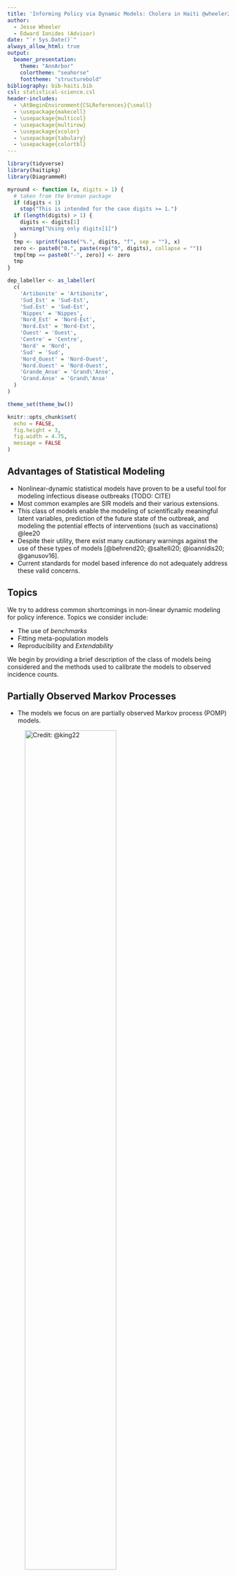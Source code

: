 ```yaml
---
title: 'Informing Policy via Dynamic Models: Cholera in Haiti @wheeler23'
author: 
  - Jesse Wheeler
  - Edward Ionides (Advisor)
date: "`r Sys.Date()`"
always_allow_html: true
output:
  beamer_presentation:
    theme: "AnnArbor"
    colortheme: "seahorse"
    fonttheme: "structurebold"
bibliography: bib-haiti.bib
csl: statistical-science.csl
header-includes:
  - \AtBeginEnvironment{CSLReferences}{\small}
  - \usepackage{makecell}
  - \usepackage{multicol}
  - \usepackage{multirow}
  - \usepackage{xcolor}
  - \usepackage{tabulary}
  - \usepackage{colortbl}
---
```


```r
library(tidyverse)
library(haitipkg)
library(DiagrammeR)

myround <- function (x, digits = 1) {
  # taken from the broman package
  if (digits < 1)
    stop("This is intended for the case digits >= 1.")
  if (length(digits) > 1) {
    digits <- digits[1]
    warning("Using only digits[1]")
  }
  tmp <- sprintf(paste("%.", digits, "f", sep = ""), x)
  zero <- paste0("0.", paste(rep("0", digits), collapse = ""))
  tmp[tmp == paste0("-", zero)] <- zero
  tmp
}

dep_labeller <- as_labeller(
  c(
    'Artibonite' = 'Artibonite',
    'Sud_Est' = 'Sud-Est',
    'Sud.Est' = 'Sud-Est',
    'Nippes' = 'Nippes',
    'Nord_Est' = 'Nord-Est',
    'Nord.Est' = 'Nord-Est',
    'Ouest' = 'Ouest',
    'Centre' = 'Centre',
    'Nord' = 'Nord',
    'Sud' = 'Sud',
    'Nord_Ouest' = 'Nord-Ouest',
    'Nord.Ouest' = 'Nord-Ouest',
    'Grande_Anse' = 'Grand\'Anse',
    'Grand.Anse' = 'Grand\'Anse'
  )
)

theme_set(theme_bw())

knitr::opts_chunk$set(
  echo = FALSE,
  fig.height = 3, 
  fig.width = 4.75,
  message = FALSE
)
```

## Advantages of Statistical Modeling

-   Nonlinear-dynamic statistical models have proven to be a useful tool for modeling infectious disease outbreaks (TODO: CITE)
-   Most common examples are SIR models and their various extensions.
-   This class of models enable the modeling of scientifically meaningful latent variables, prediction of the future state of the outbreak, and modeling the potential effects of interventions (such as vaccinations) @lee20
-   Despite their utility, there exist many cautionary warnings against the use of these types of models [@behrend20; @saltelli20; @ioannidis20; @ganusov16].
-   Current standards for model based inference do not adequately address these valid concerns.

## Topics

We try to address common shortcomings in non-linear dynamic modeling for policy inference. Topics we consider include:

-   The use of *benchmarks*
-   Fitting meta-population models
-   Reproducibility and *Extendability*

We begin by providing a brief description of the class of models being considered and the methods used to calibrate the models to observed incidence counts.

## Partially Observed Markov Processes

-   The models we focus on are partially observed Markov process (POMP) models.

![Credit: @king22](images/pomp.png){width="70%"}

## POMP Models

1.  Parameter vector $\theta$ that indexes the model
2.  One step transition density: $f_{X_n|X_{n - 1}}(x_n|x_{n -1};\theta)$.
3.  Measurement Model: $f_{Y_{n}|X_n}(y_n|x_n; \theta)$.
4.  Initial density: $f_{X_0}(x_0;\theta)$

We limit ourselves to the case when we can only simulate from (2), and call this the *plug-and-play* property.

This framework allows us to consider arbitrary dynamic models; our limitations are our scientific creativity and the information available in the data.

## Cholera in Haiti

-   We consider the 2010-2019 cholera outbreak in Haiti.
-   Cholera was introduced to Haiti in 2010 following the devastating earthquake of the same year.
-   Although some new cases have been detected, there were no recorded cholera cases in Haiti between February, 2019 and September 2022 @trevisin22.

## Data

```r
plot_df <- haitiCholera %>%
  select(-report) %>%
  mutate(date = as.Date(date_saturday)) %>%
  select(-date_saturday) %>%
  pivot_longer(
    data = .,
    cols = -c(date),
    names_to = 'Departement',
    values_to = "Cases",
  )
```

```r
true_agg_cases <- haitiCholera %>%
  select(-report) %>%
  pivot_longer(
    data = .,
    cols = -date_saturday,
    values_to = 'cases',
    names_to = 'dep'
  ) %>%
  mutate(
    date = as.Date(date_saturday),
    dep = gsub("\\.", "_", dep)
  ) %>%
  mutate(
    dep = case_when(dep == "Grand_Anse" ~ "Grande_Anse", TRUE ~ dep)
  ) %>%
  tidyr::pivot_wider(
    data = .,
    id_cols = c(date),
    names_from = dep,
    values_from = cases,
    names_prefix = 'cases_'
  ) %>%
  mutate(
    ReportedAll = cases_Artibonite + cases_Centre +
      cases_Grande_Anse + cases_Nippes + cases_Nord +
      cases_Nord_Est + cases_Ouest + cases_Sud +
      cases_Sud_Est + cases_Nord_Ouest
  )

ggplot(true_agg_cases, aes(x = date, y = ReportedAll)) + 
  geom_line() + 
  theme(axis.title.x = element_blank()) + 
  ylab("Reported Cases") +
  scale_y_log10(
    labels = scales::trans_format("log10", scales::math_format(10^.x))
  ) + 
  scale_x_date(date_labels = "%Y", breaks = seq.Date(from = as.Date("2011-01-01"), as.Date("2019-01-01"), by = '1 years'))
```

## Department Specific Data

```r
ggplot(plot_df, aes(x = date, y = Cases + 1)) +
  facet_wrap(~Departement, nrow = 2, labeller = dep_labeller) +
  geom_line() +
  theme(
    axis.title.x = element_blank(),
    axis.text.x = element_text(size = 8)
  ) +
  ylab('Reported Cases') +
  scale_y_log10(labels = scales::trans_format("log10", scales::math_format(10^.x))) +
  scale_x_date(date_labels = "'%y", breaks = seq.Date(from = as.Date("2011-01-01"), as.Date("2019-01-01"), by = '2 years'))
```

```r
rm(plot_df)
gc()
```

## Models

-   We build on the study by Lee et. al (2020), in which expert teams independently built non-linear models to describe cholera dynamics.

|                | Model 1        | Model 2             | Model 3         |
|----------------|----------------|---------------------|-----------------|
| Type           | Stochastic     | Deterministic       | Stochastic      |
| Spatial Model  | No             | Yes                 | Yes             |
| Structure      | SEIAR          | SEIARW              | SIARW           |
| Fitting Method | IF2 @ionides15 | Trajectory Matching | IBPF @ionides22 |

-   The inability of the original models to predict the long absence of cases (2019-2022) has led to some discussion [@francois20; @rebaudetComment20; @henrys20; @leeReply20].

## Common workflow

-   In our literature review of papers that model cholera in Haiti, nearly all papers had a workflow similar to the following:
    -   Propose one (or more) models for the disease system
    -   Calibrate model parameters and pick final model based on some criteria (visually, posterior predictive checks, AIC, etc.)
    -   Use final model to make inference on the system and make policy suggestions.
-   Missing from this common workflow are comparisons to models outside of the paper and quantitative descriptions on the goodness-of-fit.
-   The primary form of model validation is often visual comparisons to observed data.

## Example: Common Workflow

```r
library(arima2)

my_theme <- theme_bw() + theme(plot.title = element_text(hjust = 0.5), axis.title = element_blank())

set.seed(272116)

intercept <- 50
coefs <- sample_ARMA_coef(order = c(2, 1))

x <- arima.sim(model = list(ar = c(coefs[1], coefs[2]), ma = coefs[3]), n = 200) + intercept

df <- data.frame(
  times = 1:200, 
  var = as.numeric(x)
)

gg_dat <- ggplot(df, aes(var)) +
  geom_histogram(bins = 15, col = 'black', aes(y = ..density..)) +
  theme_bw() + 
  ggtitle("Observed Data") + 
  my_theme 
  
library(MASS)

tdist <- fitdistr(x, 't')
norm <- fitdistr(x, 'normal')
cauchy <- fitdistr(x, 'cauchy')
gamma <- fitdistr(x, 'gamma')
logistic <- fitdistr(x, 'logistic')

aic_norm <- -2 * norm$loglik + 2 * length(norm$estimate)
aic_t <- -2 * tdist$loglik + 2 * length(tdist$estimate)
aic_cauchy <- -2 * cauchy$loglik + 2 * length(cauchy$estimate)
aic_gamma <- -2 * gamma$loglik + 2 * length(gamma$estimate)
aic_logistic <- -2 * logistic$loglik + 2 * length(logistic$estimate)

norm_sims <- data.frame(
  obs = 1:1000,
  var = rnorm(n = 1000, mean = norm$estimate['mean'], sd = norm$estimate['sd'])
)

t_sims <- data.frame(
  obs = 1:1000, 
  var = tdist$estimate['s'] * rt(n = 1000, df = tdist$estimate['df']) + tdist$estimate['m']
)

gamma_sims <- data.frame(
  obs = 1:1000, 
  var = rgamma(n = 1000, shape = gamma$estimate['shape'], rate = gamma$estimate['rate'])
)

logistic_sims <- data.frame(
  obs = 1:1000, 
  var = rlogis(n = 1000, location = logistic$estimate['location'], scale = logistic$estimate['scale'])
)

gg_norm <- ggplot() + 
  geom_histogram(data = norm_sims, aes(x = var, y = ..density..), col = 'black', bins = 15) + 
  geom_density(data = df, aes(x = var)) + 
  stat_function(
    fun = dnorm,
    args = list(mean = norm$estimate['mean'], sd = norm$estimate['sd']),
    col = 'red'
  ) + 
  ggtitle('Distribution: Normal') + 
  annotate(geom = 'text', x = 55.3, y = 0.17, label = paste0("AIC: ", round(aic_norm, 2)), size = 3) + 
  my_theme

mydt <- function(x, m, s, df, log) exp(dt((x - m)/s, df, log = TRUE) - 
  log(s))

gg_t <- ggplot() + 
  geom_histogram(data = t_sims, aes(x = var, y = ..density..), col = 'black', bins = 15) + 
  geom_density(data = df, aes(x = var)) + 
  stat_function(
    fun = mydt,
    args = list(m = tdist$estimate['m'], s = tdist$estimate['s'], df = tdist$estimate['df'], log = TRUE),
    col = 'red'
  ) + 
  annotate(geom = 'text', x = 54.91, y = 0.178, label = paste0("AIC: ", round(aic_t, 2)), size = 3) + 
  my_theme + 
  ggtitle("Distribution: t")

gg_log <- ggplot() + 
  geom_histogram(data = logistic_sims, aes(x = var, y = ..density..), col = 'black', bins = 15) + 
  geom_density(data = df, aes(x = var)) + 
  stat_function(
    fun = dlogis,
    args = list(location = logistic$estimate['location'], scale = logistic$estimate['scale']),
    col = 'red'
  ) + 
  annotate(geom = 'text', x = 56, y = 0.191, label = paste0("AIC: ", round(aic_logistic, 2)), size = 3) + 
  my_theme + 
  ggtitle("Distribution: Logistic")

gg_gam <- ggplot() + 
  geom_histogram(data = gamma_sims, aes(x = var, y = ..density..), col = 'black', bins = 15) + 
  geom_density(data = df, aes(x = var)) + 
  stat_function(
    fun = dgamma,
    args = list(shape = gamma$estimate['shape'], rate = gamma$estimate['rate']),
    col = 'red'
  ) + 
  annotate(geom = 'text', x = 55, y = 0.168, label = paste0("AIC: ", round(aic_gamma, 2)),
           size = 3) + 
  my_theme + 
  ggtitle("Distribution: Gamma")

# TO CREATE AND SAVE THE FIGURE: 
# library(gridExtra)
# 
# lay <- rbind(
#   c(1, 1, 1, 2, 2, 3, 3),
#   c(1, 1, 1, 4, 4, 5, 5)
# )
# 
# grid.arrange(
#   gg_dat, gg_norm, gg_t, gg_log, gg_gam,
#   layout_matrix = lay
# )
```

![](images/distExamp.png)

## Example: Common Workflow

Using the common workflow, we may pick the Logistic model as a valid description of our data and use this model to make inference on the data.

Unfortunately, none of the proposed models are a good description of the data, and each provides a relatively week prediction of future observations.

Each model is missing an important feature of the data: time dependence between observations.

## Example: Continued...

An ARMA(1, 0) model has AIC value `r round(arima2::arima(df$var, order = c(1, 0, 0))$aic, 2)` (compared to the AIC of the logistic model: 895.5).

```r
plot(x, xlab = "", ylab = '')
```

## Benchmarking

-   Comparisons across models only informs us about the relative goodness-of-fit of each model.

-   Visual comparisons can be misleading and cross-validation is not a viable approach to validating dynamic models.

-   To calibrate relative measures of fit, it is useful to compare against a model with a well-understood statistical ability to fit to data. We call such a model a *benchmark*. In other areas, this could include linear / logistic regression or even an iid model.

-   A log-linear Gaussian ARMA model makes a good benchmark for epidemiological models @he10.

-   We compare to a log-ARMA model using log-likelihoods due to its statistical properties.

## Benchmarking (continued...)

Some additional considerations for benchmarking:

-   Not every model needs to beat a benchmark: suitable benchmarks are typically designed to maximize their predictive ability, whereas POMP models provide a valuable mechanistic description of the system in question.
-   Benchmarks can be beneficial when developing models at differing spatial scales (where direct comparison between models is meaningless) by comparing models to their respective benchmarks and assessing their respective advantages and shortcomings.

```{=tex}
\begin{center}
\begin{tabular}{|l|rc|rc|rc|}
\hline
& Model~1& (p) & Model~2 & (p) & Model~3 & (p)
\\
\hline
Wheeler et al
& \cellcolor{yellow!50} -2731.3 & \cellcolor{yellow!50}(15)
& -21957.3 & (6)
& \cellcolor{yellow!50} -17850.4 & \cellcolor{yellow!50}(35)
\\
Lee et al
& -3030.9 & (20)
& -29367.4 & (6)
& -31840.8 & (29)
\\
Log-ARMA(2,1) \hspace{-2.5mm}
& -2803.7 & (4)  %% -0.5*5615.3+4
& \cellcolor{yellow!50} { -18027.0} & \cellcolor{yellow!50} (40)  %% -0.5*36133.9+40
& -18027.0 & (40)
\\
\hline
\end{tabular}
\end{center}
```
# Model Fitting

## Models 1 and 2

-   Model 2 is deterministic and consequently the easiest to fit. We did simple trajectory matching using the `spatPomp` package in `R`.
-   Model 1 is stochastic, spatially aggregated. We used the iterated filtering method to estimate model parameters @ionides15.
-   Iterated filtering is a likelihood based approach to estimating model parameters for a plug-and-play POMP model.
-   Iterated filtering was originally used to fit Model 3 @lee20, which is both stochastic and has a meta-population structure.

## Model 3

-   IF is based on particle filters (PF) @arulampalam02 and scales poorly to meta-population models.
-   Rebeschini and Van Handel @rebeschini15 proposed the block particle filter (BPF) and provided some theoretical support for many scenarios.
-   Recently developed iterated block particle filters (IBPF) @ionides22 build on the BPF algorithm and it has similar theoretical properties @ning21ibpf.
-   We use the IBPF to fit Model 3 to the spatially explicit department data.

<!-- ## Meta-Population Models  -->

<!-- Using a spatially explicit model rather than aggregating over spatial units is a double edged: -->

<!-- -   Evidence for spatially explicit models has been given @king15, including the specific need to model heterogeneity between cholera transmission across Haitian departments @collins14. -->

<!-- -   Simple models may be preferred over more complex models [@saltelli20; @green15].  -->

<!-- Methods based on sequential Monte Carlo (SMC) suffer from the curse of dimensionality, rendering inference for meta-population models difficult or impossible (TODO: CITE). -->

<!-- # Model Fitting -->

<!-- ## Nested Models -->

<!-- -   Non-linear dynamic models make assumptions about the dynamics of the system in question. -->

<!-- -   Consider testing scientifically meaningful nested hypothesis. -->

<!-- -   For example, we consider adding a linear trend in transmission to Model 1 in order to account for the apparent decrease in cholera cases. -->

<!-- ## Example: Model 1 -->

<!-- ![Model 1](images/model1.pdf) -->

<!-- ## Model 1 (Continued...) -->

<!-- -   Individuals move $S \rightarrow E$ at time $t$ with a rate of $\lambda(t)$, where: -->

<!-- $$ -->

<!-- \lambda(t) = (I + \epsilon A)^\nu \color{red}{\frac{d\Gamma(t)}{dt}} \color{black}{\beta(t)/N}, -->

<!-- $$  -->

<!-- $$ -->

<!-- \log \beta(t) = \sum_{j = 1}^6\beta_js_j(t) + \color{red}{\xi \bar{t}} -->

<!-- $$ -->

<!-- -   $\frac{d\Gamma}{dt}$ is multiplicative Gamma white-process noise, $\epsilon, \nu, \xi, \beta_{1:6}$ are parameters to be estimated, $s_{1:6}(t)$ are a B-spline basis. -->

<!-- ## Testing a linear trend -->

<!-- -   We test for a linear trend in transmission using a 95% Monte Carlo adjust profile confidence interval (MCAP-CI) (TODO: Cite). -->

<!-- -   The test suggests a marginally significant negative linear trend in transmission, with confidence interval $\xi \in (-0.085, -0.005)$. -->

<!-- ![MCAP-CI for linear trend in transmission](images/trend.pdf){width="68%"} -->

<!-- ## Model Forecasts -->

<!-- -   One of the primary reasons dynamic models are fit to data is to obtain forecasts of the future state of the system. -->

<!-- -   When done carefully, forecasts can be helpful in informing policy and may enable real-time testing of new scientific hypothesis @lewis22. -->

<!-- ## Using Real-time data on the system -->

<!-- -   Recent information about a dynamic system should be more relevant for a forecast than older information. -->

<!-- -   While the previous statement seems self-evident, it is not the case for deterministic models which depend only on initial conditions, and is often not done in practice. -->

<!-- -   Let $X_{0:N}$ and $Y_{1:N}$ be random vectors denoting the latent and observed states from times $t_0, t_1, \ldots, t_N$, and let $y_{1:N}^*$ be the observed data that we use to fit a model. -->

<!-- -   Forecasts for future times $t_{N+1}, \ldots, t_{N+s}$ should be based on draws from $f_{Y_{N+1:N+S}|Y_{1:N} = y_{1:N}^*}(Y_{N+1:N+S}|Y_{1:N} = y_{1:N}^*; \hat{\theta})$, which can be done simulating starting from hidden states drawn from the filtering distribution at time $t_N$. -->

<!-- ## Accounting for All Uncertainty -->

<!-- -   Deterministic models are useful for obtaining estimates of general trends of the system but can lead to over-confidence in model forecasts (TODO: Cite kings paper). -->

<!-- -   Stochastic models account can include randomness in both the process and measurement models (TODO: Cite ionides paper on this) -->

<!-- -   It is important to also account for uncertainty in parameter estimates, as uncertainty in just a single parameter can lead to drastically different forecasts @saltelli20. -->

<!-- # Reproducibility -->

## Reproducibility and Extendability

-   Reproducibility implies that the same results can be obtained at a later date.
-   In statistics, this often means setting a random seed and providing your data and code along with your submission.
-   Large projects, however, may make code hard to read or difficult for someone else to run.
-   A higher standard of reproducibility is that someone who was not directly involved in your initial project should be able to run and understand your code with limited effort.
-   This higher standard is particularly difficult given potential updates to software over time.
-   *Extendability* is the idea that it should not be excessively burdensome for someone else to try a small modification to your analysis (such as a model modification or a change to a figure).
-   Scientific results are only trustworthy to the extent that they can be critically questioned, and an extendable analysis should facilitate such examination @gentleman07.

## Tools

-   The use of *dynamic documents*, like `Sweave` or `knitr`, which allow for the integration of \LaTeX and the code used to generate results.

-   Virtual environments can be used so that the same version of `R` / `Python` and each of the packages used during the analysis can be loaded and used at a later date.

-   `R` packages and `Python` libraries can also be built in the context of a data analysis project. This can be useful even if the only purpose of the package is for the problem at hand, since the package can contain data, code, and documentation.

## References {.allowframebreaks}
